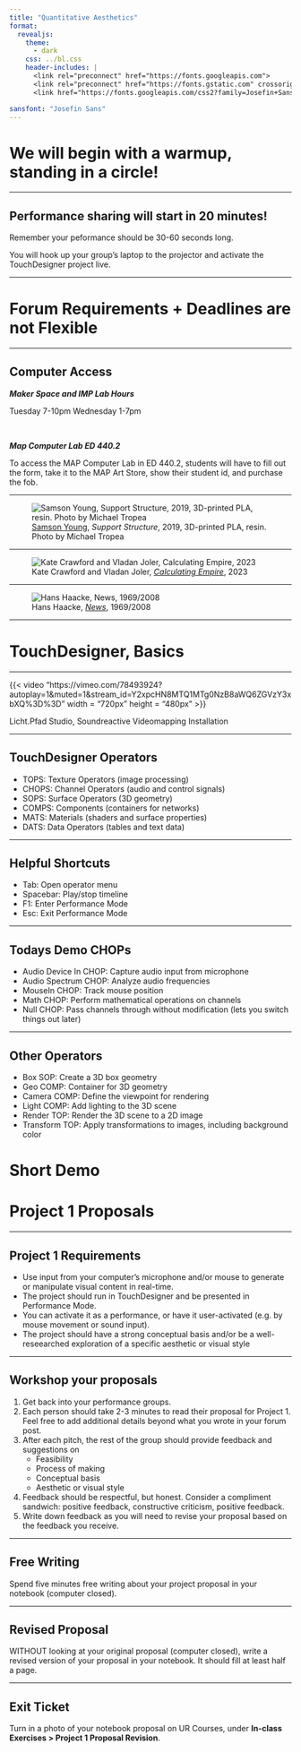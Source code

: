 ```yaml
---
title: "Quantitative Aesthetics"
format:
  revealjs:
    theme: 
      - dark
    css: ../bl.css
    header-includes: |
      <link rel="preconnect" href="https://fonts.googleapis.com">
      <link rel="preconnect" href="https://fonts.gstatic.com" crossorigin>
      <link href="https://fonts.googleapis.com/css2?family=Josefin+Sans:ital,wght@0,100..700;1,100..700&display=swap" rel="stylesheet">

sansfont: "Josefin Sans"
---
```


# We will begin with a warmup, standing in a circle!

---

## Performance sharing will start in 20 minutes! 

Remember your peformance should be 30-60 seconds long. 

You will hook up your group's laptop to the projector and activate the TouchDesigner project live. 

--- 

# Forum Requirements + Deadlines are not Flexible

---

## Computer Access

***Maker Space and IMP Lab Hours***

Tuesday 7-10pm
Wednesday 1-7pm

<br>

***Map Computer Lab ED 440.2***

To access the MAP Computer Lab in ED 440.2, students will have to fill out the form, take it to the MAP Art Store, show their student id, and purchase the fob.


---

![[Samson Young](https://smartmuseum.uchicago.edu/exhibitions/samson-young/), *Support Structure*, 2019, 3D-printed PLA, resin. Photo by Michael Tropea](https://d3qi0qp55mx5f5.cloudfront.net/smartmuseum/i/artwork/Samson-Young-Smart-Installation-019.jpg?mtime=1570033893)

---

![Kate Crawford and Vladan Joler, [*Calculating Empire*](https://calculatingempires.net/?pos=15135.77%2C12144.10%2C16.0122), 2023](https://images.squarespace-cdn.com/content/v1/52c9d908e4b0e87887310693/2f019acf-ccfc-4b61-b9fc-10d0cdceb697/Screenshot+2024-08-26+15.17.51.jpg?format=1500w)

---

![Hans Haacke, [*News*](https://docs.google.com/presentation/d/1ND0ZhNgD_93X0xu7f0eY4jAHHfVcpPqpI9GyaWLl1nM/edit?slide=id.g37ea3c3a6d1_0_0#slide=id.g37ea3c3a6d1_0_0), 1969/2008](https://d1hhug17qm51in.cloudfront.net/www-media/2018/08/25191723/2008.232_01_H02-Large-TIFF_4000-pixels-long-scaled.jpg)

---

# TouchDesigner, Basics

---

{{< video "https://vimeo.com/78493924?autoplay=1&muted=1&stream_id=Y2xpcHN8MTQ1MTg0NzB8aWQ6ZGVzY3xbXQ%3D%3D" width = "720px" height = "480px" >}}

[Licht.Pfad Studio, Soundreactive Videomapping Installation]{.caption}

---

## TouchDesigner Operators

- TOPS: Texture Operators (image processing)
- CHOPS: Channel Operators (audio and control signals)
- SOPS: Surface Operators (3D geometry)
- COMPS: Components (containers for networks)
- MATS: Materials (shaders and surface properties)
- DATS: Data Operators (tables and text data)

---

## Helpful Shortcuts

- Tab: Open operator menu
- Spacebar: Play/stop timeline
- F1: Enter Performance Mode
- Esc: Exit Performance Mode

---

## Todays Demo CHOPs

- Audio Device In CHOP: Capture audio input from microphone
- Audio Spectrum CHOP: Analyze audio frequencies
- MouseIn CHOP: Track mouse position
- Math CHOP: Perform mathematical operations on channels
- Null CHOP: Pass channels through without modification (lets you switch things out later)

---

## Other Operators

- Box SOP: Create a 3D box geometry
- Geo COMP: Container for 3D geometry
- Camera COMP: Define the viewpoint for rendering
- Light COMP: Add lighting to the 3D scene
- Render TOP: Render the 3D scene to a 2D image
- Transform TOP: Apply transformations to images, including background color


# Short Demo


# Project 1 Proposals

---

## Project 1 Requirements {.smaller}

* Use input from your computer's microphone and/or mouse to generate or manipulate visual content in real-time.
* The project should run in TouchDesigner and be presented in Performance Mode.
* You can activate it as a performance, or have it user-activated (e.g. by mouse movement or sound input).
* The project should have a strong conceptual basis and/or be a well-reseearched exploration of a specific aesthetic or visual style

---

## Workshop your proposals {.smaller}

1. Get back into your performance groups. 
2. Each person should take 2-3 minutes to read their proposal for Project 1. Feel free to add additional details beyond what you wrote in your forum post.
3. After each pitch, the rest of the group should provide feedback and suggestions on 
   * Feasibility
   * Process of making
   * Conceptual basis
   * Aesthetic or visual style
4. Feedback should be respectful, but honest. Consider a compliment sandwich: positive feedback, constructive criticism, positive feedback.
5. Write down feedback as you will need to revise your proposal based on the feedback you receive.

---

## Free Writing

Spend five minutes free writing about your project proposal in your notebook (computer closed). 

---

## Revised Proposal

WITHOUT looking at your original proposal (computer closed), write a revised version of your proposal in your notebook. It should fill at least half a page. 

---

## Exit Ticket

Turn in a photo of your notebook proposal on UR Courses, under **In-class Exercises > Project 1 Proposal Revision**.

